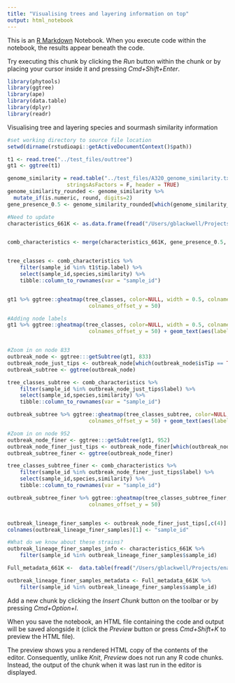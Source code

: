 ```yaml
---
title: "Visualising trees and layering information on top"
output: html_notebook
---
```


This is an [R Markdown](http://rmarkdown.rstudio.com) Notebook. When you execute code within the notebook, the results appear beneath the code. 

Try executing this chunk by clicking the *Run* button within the chunk or by placing your cursor inside it and pressing *Cmd+Shift+Enter*. 
```r
library(phytools)
library(ggtree)
library(ape)
library(data.table)
library(dplyr)
library(readr)
```

Visualising tree and layering species and sourmash similarity information

```r
#set working directory to source file location
setwd(dirname(rstudioapi::getActiveDocumentContext()$path)) 

t1 <- read.tree("../test_files/outtree")
gt1 <- ggtree(t1)

genome_similarity = read.table("../test_files/A320_genome_similarity.txt", sep = "\t", comment.char = "",
                   stringsAsFactors = F, header = TRUE)
genome_similarity_rounded <- genome_similarity %>% 
  mutate_if(is.numeric, round, digits=2)
gene_presence_0.5 <- genome_similarity_rounded[which(genome_similarity_rounded$similarity >= 0.5),]

#Need to update
characteristics_661K <- as.data.frame(fread("/Users/gblackwell/Projects/ena_assembly/final_files/Final_files/files_required_qc/Figshare_resubmission/figshare_unzipped/File4_QC_characterisation_661K.txt", quote=""))


comb_characteristics <- merge(characteristics_661K, gene_presence_0.5, by = "sample_id", all.x = TRUE) 


tree_classes <- comb_characteristics %>%
    filter(sample_id %in% t1$tip.label) %>%
    select(sample_id,species,similarity) %>%
    tibble::column_to_rownames(var = "sample_id")


gt1 %>% ggtree::gheatmap(tree_classes, color=NULL, width = 0.5, colnames_position = "top",
                          colnames_offset_y = 50)
```


```r
#Adding node labels
gt1 %>% ggtree::gheatmap(tree_classes, color=NULL, width = 0.5, colnames_position = "top",
                          colnames_offset_y = 50) + geom_text(aes(label=node), hjust=-.5)


#Zoom in on node 833 
outbreak_node <- ggtree:::getSubtree(gt1, 833)
outbreak_node_just_tips <- outbreak_node[which(outbreak_node$isTip == TRUE),]
outbreak_subtree <- ggtree(outbreak_node)

tree_classes_subtree <- comb_characteristics %>%
    filter(sample_id %in% outbreak_node_just_tips$label) %>%
    select(sample_id,species,similarity) %>%
    tibble::column_to_rownames(var = "sample_id")

outbreak_subtree %>% ggtree::gheatmap(tree_classes_subtree, color=NULL, width = 0.5, colnames_position = "top",
                          colnames_offset_y = 50) + geom_text(aes(label=node), hjust=+.8)

#Zoom in on node 952
outbreak_node_finer <- ggtree:::getSubtree(gt1, 952)
outbreak_node_finer_just_tips <- outbreak_node_finer[which(outbreak_node_finer$isTip == TRUE),]
outbreak_subtree_finer <- ggtree(outbreak_node_finer)

tree_classes_subtree_finer <- comb_characteristics %>%
    filter(sample_id %in% outbreak_node_finer_just_tips$label) %>%
    select(sample_id,species,similarity) %>%
    tibble::column_to_rownames(var = "sample_id")

outbreak_subtree_finer %>% ggtree::gheatmap(tree_classes_subtree_finer, color=NULL, width = 0.5, colnames_position = "top",
                          colnames_offset_y = 50) 


outbreak_lineage_finer_samples <- outbreak_node_finer_just_tips[,c(4)]
colnames(outbreak_lineage_finer_samples)[1] <- "sample_id"

#What do we know about these strains?
outbreak_lineage_finer_samples_info <- characteristics_661K %>%
    filter(sample_id %in% outbreak_lineage_finer_samples$sample_id) 

Full_metadata_661K <-  data.table(fread("/Users/gblackwell/Projects/ena_assembly/final_files/Final_files/files_required_qc/Figshare_resubmission/figshare_unzipped/File9_all_metadata_ena_661K.txt", quote = "", fill = TRUE))

outbreak_lineage_finer_samples_metadata <- Full_metadata_661K %>%
    filter(sample_id %in% outbreak_lineage_finer_samples$sample_id) 

```
Add a new chunk by clicking the *Insert Chunk* button on the toolbar or by pressing *Cmd+Option+I*.

When you save the notebook, an HTML file containing the code and output will be saved alongside it (click the *Preview* button or press *Cmd+Shift+K* to preview the HTML file). 

The preview shows you a rendered HTML copy of the contents of the editor. Consequently, unlike *Knit*, *Preview* does not run any R code chunks. Instead, the output of the chunk when it was last run in the editor is displayed.